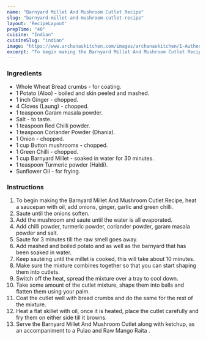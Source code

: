 ---
name: "Barnyard Millet And Mushroom Cutlet Recipe"
slug: "barnyard-millet-and-mushroom-cutlet-recipe"
layout: 'RecipeLayout'
prepTime: "40"
cuisine: "Indian"
cuisineSlug: "indian"
image: "https://www.archanaskitchen.com/images/archanaskitchen/1-Author/sibyl_sunitha/Barnyard_Millet_And_Mushroom_Cutlet_Recipe_.jpg"
excerpt: "To begin making the Barnyard Millet And Mushroom Cutlet Recipe, heat a saucepan with oil, add onions, ginger, garlic and green chilli"
---

### Ingredients

- Whole Wheat Bread crumbs - for coating.
- 1 Potato (Aloo) - boiled and skin peeled and mashed.
- 1 inch Ginger - chopped.
- 4 Cloves (Laung) - chopped.
- 1 teaspoon Garam masala powder.
- Salt - to taste.
- 1 teaspoon Red Chilli powder.
- 1 teaspoon Coriander Powder (Dhania).
- 1 Onion - chopped.
- 1 cup Button mushrooms - chopped.
- 1 Green Chilli - chopped.
- 1 cup Barnyard Millet - soaked in water for 30 minutes.
- 1 teaspoon Turmeric powder (Haldi).
- Sunflower Oil - for frying.

### Instructions

1. To begin making the Barnyard Millet And Mushroom Cutlet Recipe, heat a saucepan with oil, add onions, ginger, garlic and green chilli.
1. Saute until the onions soften.
1. Add the mushroom and saute until the water is all evaporated.
1. Add chilli powder, turmeric powder, coriander powder, garam masala powder and salt.
1. Saute for 3 minutes till the raw smell goes away.
1. Add mashed and boiled potato and as well as the barnyard that has been soaked in water.
1. Keep sautéing until the millet is cooked, this will take about 10 minutes.
1.  Make sure the mixture combines together so that you can start shaping them into cutlets.
1. Switch off the heat, spread the mixture over a tray to cool down.
1. Take some amount of the cutlet mixture, shape them into balls and flatten them using your palm.
1. Coat the cutlet well with bread crumbs and do the same for the rest of the mixture.
1. Heat a flat skillet with oil, once it is heated, place the cutlet carefully and fry them on either side till it browns.
1. Serve the Barnyard Millet And Mushroom Cutlet along with ketchup, as an accompaniment to a Pulao and Raw Mango Raita .
